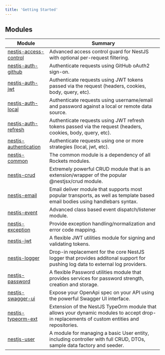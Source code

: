 ```yaml
---
title: 'Getting Started'
---
```


## Modules

| Module                                                                                                                           | Summary                                                                                                                                     |
| -------------------------------------------------------------------------------------------------------------------------------- | ------------------------------------------------------------------------------------------------------------------------------------------- |
| [nestjs-access-control](https://github.com/conceptadev/rockets/tree/main/packages/nestjs-access-control 'nestjs-access-control') | Advanced access control guard for NestJS with optional per-request filtering.                                                               |
| [nestjs-auth-github](https://github.com/conceptadev/rockets/tree/main/packages/nestjs-auth-github 'nestjs-auth-github')          | Authenticate requests using GitHub oAuth2 sign-on.                                                                                          |
| [nestjs-auth-jwt](https://github.com/conceptadev/rockets/tree/main/packages/nestjs-auth-jwt 'nestjs-auth-jwt')                   | Authenticate requests using JWT tokens passed via the request (headers, cookies, body, query, etc).                                         |
| [nestjs-auth-local](https://github.com/conceptadev/rockets/tree/main/packages/nestjs-auth-local 'nestjs-auth-local')             | Authenticate requests using username/email and password against a local or remote data source.                                              |
| [nestjs-auth-refresh](https://github.com/conceptadev/rockets/tree/main/packages/nestjs-auth-refresh 'nestjs-auth-refresh')       | Authenticate requests using JWT refresh tokens passed via the request (headers, cookies, body, query, etc).                                 |
| [nestjs-authentication](https://github.com/conceptadev/rockets/tree/main/packages/nestjs-authentication 'nestjs-authentication') | Authenticate requests using one or more strategies (local, jwt, etc).                                                                       |
| [nestjs-common](https://github.com/conceptadev/rockets/tree/main/packages/nestjs-common 'nestjs-common')                         | The common module is a dependency of all Rockets modules.                                                                                   |
| [nestjs-crud](https://github.com/conceptadev/rockets/tree/main/packages/nestjs-crud 'nestjs-crud')                               | Extremely powerful CRUD module that is an extension/wrapper of the popular @nestjsx/crud module.                                            |
| [nestjs-email](https://github.com/conceptadev/rockets/tree/main/packages/nestjs-email 'nestjs-email')                            | Email deliver module that supports most popular transports, as well as template based email bodies using handlebars syntax.                 |
| [nestjs-event](https://github.com/conceptadev/rockets/tree/main/packages/nestjs-event 'nestjs-event')                            | Advanced class based event dispatch/listener module.                                                                                        |
| [nestjs-exception](https://github.com/conceptadev/rockets/tree/main/packages/nestjs-exception 'nestjs-exception')                | Provide exception handling/normalization and error code mapping.                                                                            |
| [nestjs-jwt](https://github.com/conceptadev/rockets/tree/main/packages/nestjs-jwt 'nestjs-jwt')                                  | A flexible JWT utilities module for signing and validating tokens.                                                                          |
| [nestjs-logger](https://github.com/conceptadev/rockets/tree/main/packages/nestjs-logger 'nestjs-logger')                         | Drop-in replacement for the core NestJS logger that provides additonal support for pushing log data to external log providers.              |
| [nestjs-password](https://github.com/conceptadev/rockets/tree/main/packages/nestjs-password 'nestjs-password')                   | A flexible Password utilities module that provides services for password strength, creation and storage.                                    |
| [nestjs-swagger-ui](https://github.com/conceptadev/rockets/tree/main/packages/nestjs-swagger-ui 'nestjs-swagger-ui')             | Expose your OpenApi spec on your API using the powerful Swagger UI interface.                                                               |
| [nestjs-typeorm-ext](https://github.com/conceptadev/rockets/tree/main/packages/nestjs-typeorm-ext 'nestjs-typeorm-ext')          | Extension of the NestJS TypeOrm module that allows your dynamic modules to accept drop-in replacements of custom entities and repositories. |
| [nestjs-user](https://github.com/conceptadev/rockets/tree/main/packages/nestjs-user 'nestjs-user')                               | A module for managing a basic User entity, including controller with full CRUD, DTOs, sample data factory and seeder.                       |